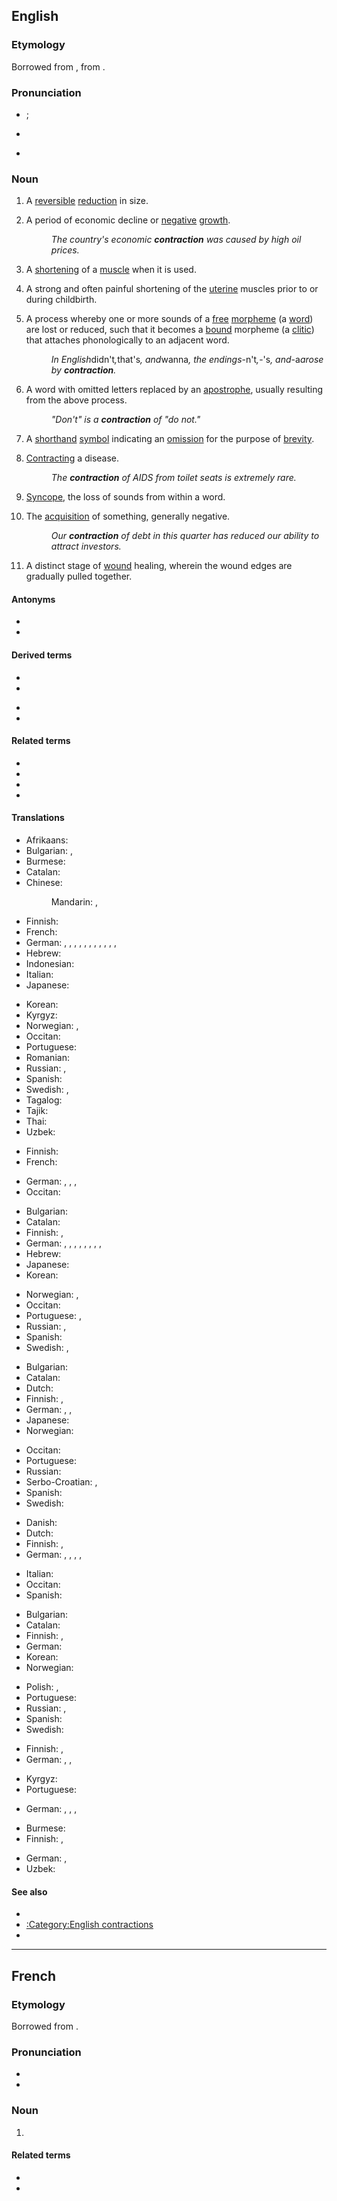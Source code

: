 ==English==

===Etymology===
Borrowed from {{bor|en|fro|contraction}}, from {{der|en|la|contractiō}}.

===Pronunciation===
* {{a|UK}} {{IPA|/ˈkɒn.tɹæk.ʃən/|lang=en}} {{qualifier|stressed}}; {{IPA|/kənˈtɹæk.ʃən/|lang=en}} {{qualifier|unstressed}}
* {{a|US}} {{IPA|/kənˈtɹæk.ʃən/|lang=en}}
* {{rhymes|ækʃən|lang=en}}

===Noun===
{{en-noun|~}}

# A [[reversible]] [[reduction]] in size.
# {{lb|en|economics}} A period of economic decline or [[negative]] [[growth]].
#: ''The country's economic '''contraction''' was caused by high oil prices.''
# {{lb|en|biology}} A [[shorten]]ing of a [[muscle]] when it is used.
# {{lb|en|medicine}} A strong and often painful shortening of the [[uterine]] muscles prior to or during childbirth.
# {{lb|en|linguistics}} A process whereby one or more sounds of a [[free]] [[morpheme]] (a [[word]]) are lost or reduced, such that it becomes a [[bound]] morpheme (a [[clitic]]) that attaches phonologically to an adjacent word.
#: ''In English ''didn't'', ''that's'', and ''wanna'', the endings ''-n't'', ''-'s'', and ''-a'' arose by '''contraction'''.''
# {{lb|en|English orthography}} A word with omitted letters replaced by an [[apostrophe]], usually resulting from the above process.
#: ''"Don't" is a '''contraction''' of "do not."''
# A [[shorthand]] [[symbol]] indicating an [[omission]] for the purpose of [[brevity]].
# {{lb|en|medicine}} [[contract|Contracting]] a disease.
#: ''The '''contraction''' of AIDS from toilet seats is extremely rare.''
# {{lb|en|phonetics}} [[syncope|Syncope]], the loss of sounds from within a word.
# The [[acquisition]] of something, generally negative.
#: ''Our '''contraction''' of debt in this quarter has reduced our ability to attract investors.''
# {{lb|en|medicine}} A distinct stage of [[wound]] healing, wherein the wound edges are gradually pulled together.

====Antonyms====
* {{l|en|expansion}}
* {{l|en|dilatation}}

====Derived terms====
{{der-top}}
* {{l|en|contractional}}
* {{l|en|contractionary}}
{{der-mid}}
* {{l|en|hypercontraction}}
* {{l|en|supercontraction}}
{{der-bottom}}

====Related terms====
* {{l|en|contract}}
* {{l|en|contractation}}
* {{l|en|contractive}}
*{{l|en|haustral contraction}}

====Translations====
{{trans-top|reversible reduction in size}}
* Afrikaans: {{t|af|verkleining}}
* Bulgarian: {{t+|bg|свиване|n}}, {{t+|bg|скъсяване|n}}
* Burmese: {{t|my|ခြုံ့ခွငျး|tr=hkyuan hkwngya}}
* Catalan: {{t|ca|contracció|f}}
* Chinese:
*: Mandarin: {{t+|cmn|收縮|sc=Hani}}, {{t+|cmn|收缩|tr=shōusuō|sc=Hani}}
* Finnish: {{t|fi|supistuminen}}
* French: {{t+|fr|contraction|f}}
* German: {{t+|de|Verkleinerung}}, {{t+|de|Kontraktion}}, {{t|de|Schrumpfung|m}}, {{t|de|Schrumpfen|n}}, {{t|de|Abnehmen|n}}, {{t+|de|Abnahme|f}}, {{t+|de|Minderung|f}}, {{t+|de|Verkürzung|f}}, {{t+|de|Zusammenziehung|f}}, {{t|de|Verengung|f}}, {{t|de|Schwinden|n}}, {{t+|de|Schwindung|f}}
* Hebrew: {{t|he|התכווצות|f|tr=hitkavtzut}}
* Indonesian: {{t+|id|kontraksi}}
* Italian: {{t+|it|contrazione|f}}
* Japanese: {{t+|ja|収縮|tr=しゅうしゅく, shūshuku|sc=Jpan}}
{{trans-mid}}
* Korean: {{t+|ko|단축}}
* Kyrgyz: {{t+|ky|кыскаруу}}
* Norwegian: {{t|no|kontraksjon}}, {{t|no|forminskning}}
* Occitan: {{t|oc|contraccion|f}}
* Portuguese: {{t+|pt|contração|f}}
* Romanian: {{t+|ro|contracție|f}}
* Russian: {{t+|ru|сокраще́ние|n}}, {{t+|ru|сжа́тие|n}}
* Spanish: {{t+|es|contracción|f}}
* Swedish: {{t+|sv|minskning}}, {{t+|sv|kontraktion}}
* Tagalog: {{t|tl|daginsin}}
* Tajik: {{t+|tg|дардгирӣ}}
* Thai: {{t|th|การหดตัว}}
* Uzbek: {{t+|uz|qisqarish}}
{{trans-bottom}}

{{trans-top|economics: period of economic decline or negative growth}}
* Finnish: {{t+|fi|taantuma}}
* French: {{t+|fr|contraction|f}}
{{trans-mid}}
* German: {{t+|de|Rezession|f}}, {{t+|de|Rückgang|m}}, {{t+|de|Abschwung|m}}, {{t|de|Schrumpfung|f}}
* Occitan: {{t|oc|contraccion|f}}
{{trans-bottom}}

{{trans-top|shortening of a muscle when it is used}}
* Bulgarian: {{t+|bg|свиване|n}}
* Catalan: {{t|ca|contracció|f}}
* Finnish: {{t+|fi|supistus}}, {{t|fi|lihassupistus}}
* German: {{t+|de|Kontraktion|f}}, {{t|de|Zusammenziehen|n}}, {{t+|de|Verkürzung|f}}, {{t+|de|Zusammenziehung|f}}, {{t+|de|Anspannung|f}}, {{t|de|Einschnürung|f}}, {{t|de|Verengung|f}}, {{t|de|Zuziehung|f}}, {{t+|de|Kontraktur|f}}
* Hebrew: {{t|he|התכווצות|f|tr=hitkavtzut}}
* Japanese: {{t|ja|攣縮|tr=れんしゅく, renshuku|sc=Jpan}}
* Korean: {{t+|ko|위축}}
{{trans-mid}}
* Norwegian: {{t|no|kontraksjon}}, {{t|no|sammentrekning}}
* Occitan: {{t|oc|contraccion|f}}
* Portuguese: {{t+|pt|contração|f}}, {{t+|pt|crispação|f}}
* Russian: {{t+|ru|сокраще́ние|n}}, {{t+|ru|сжа́тие|n}}
* Spanish: {{t+|es|contracción|f}}
* Swedish: {{t+|sv|kontraktion}}, {{t|sv|sammandragning}}
{{trans-bottom}}

{{trans-top|painful shortening of the uterine muscles}}
* Bulgarian: {{t|bg|контракция|f}}
* Catalan: {{t|ca|contracció|f}}
* Dutch: {{t+|nl|wee|f}}
* Finnish: {{t|fi|synnytyssupistus}}, {{t+|fi|supistus}}
* German: {{t+|de|Wehe|f}}, {{t+|de|Wehen|p|f}}, {{t+|de|Geburtswehe|f}}
* Japanese: {{t|ja|陣痛|tr=じんつう, jintsū|sc=Jpan}}
* Norwegian: {{t|no|sammentrekning}}
{{trans-mid}}
* Occitan: {{t|oc|contraccion|f}}
* Portuguese: {{t+|pt|contração|f}}
* Russian: {{t+|ru|сокраще́ние|n}}
* Serbo-Croatian: {{t|sh|контракција|f|tr=kontrakcija|sc=Cyrl}}, {{t|sh|трудови|p|tr=trudovi|sc=Cyrl}}
* Spanish: {{t+|es|contracción|f}}
* Swedish: {{t|sv|sammandragning}}
{{trans-bottom}}

{{trans-top|linguistics: process whereby one or more sounds of a free morpheme are lost or reduced}}
* Danish: {{t+|da|sammentrækning|c}}
* Dutch: {{t|nl|samentrekking|f}}
* Finnish: {{t+|fi|kontraktio}}, {{t|fi|supistuminen}}
* German: {{t|de|Schmelzwort|n}}, {{t+|de|Verschmelzung|f}}, {{t+|de|Abkürzung|f}}, {{t+|de|Verkürzung|f}}, {{t+|de|Kurzwort|n}}
{{trans-mid}}
* Italian: {{t|it|accorciamento|m}}
* Occitan: {{t|oc|contraccion|f}}
* Spanish: {{t+|es|contracción|m}}
{{trans-bottom}}

{{trans-top|word with omitted letters replaced by an apostrophe}}
* Bulgarian: {{t+|bg|съкращение|n}}
* Catalan: {{t|ca|contracció|f}}
* Finnish: {{t+|fi|kontraktio}}, {{t|fi|supistumamuoto}}
* German: {{t+|de|Kontraktion|f}}
* Korean: {{t|ko|단축어}}
* Norwegian: {{t|no|sammentrekning}}
{{trans-mid}}
* Polish: {{t|pl|kontrakcja|f}}, {{t|pl|forma ściąnięta}}
* Portuguese: {{t+|pt|contração|f}}
* Russian: {{t+|ru|сокраще́ние|n}}, {{t+|ru|стяже́ние|n}}
* Spanish: {{t+|es|contracción|f}}
* Swedish: {{t|sv|sammandragning}}
{{trans-bottom}}

{{trans-top|medicine: contracting a disease}}
* Finnish: {{t+|fi|tarttuminen}}, {{t+|fi|tartunta}}
* German: {{t+|de|Infektion|f}}, {{t+|de|Erwerb|m}}, {{t+|de|Ansteckung|f}}
{{trans-mid}}
* Kyrgyz: {{t+|ky|кыскаруу}}
* Portuguese: {{t+|pt|contração|f}}
{{trans-bottom}}

{{trans-see|phonetics: loss of sounds from within a word|syncope}}

{{trans-top|acquisition of something, generally negative}}
* German: {{t+|de|Infektion|f}}, {{t+|de|Erwerb|m}}, {{t+|de|Annahme|f}}, {{t+|de|Kontamination|f}}
{{trans-mid}}
{{trans-bottom}}

{{trans-top|medicine: stage of wound healing}}
* Burmese: {{t|my|ခြုံ့ခွငျး}}
* Finnish: {{t+|fi|lähentyminen}}, {{t+|fi|kontraktio}}
{{trans-mid}}
* German: {{t+|de|Kontraktur|f}}, {{t|de|Schrumpfung|f}}
* Uzbek: {{t+|uz|qisqarish}}
{{trans-bottom}}

====See also====
* {{l|en|omission}}
* [[:Category:English contractions]]
* {{pedialite|dab=contraction}}

----

==French==

===Etymology===
Borrowed from {{bor|fr|la|contractio|contractio, contractionem}}.

===Pronunciation===
* {{fr-IPA}}
* {{audio|Fr-Paris--contraction.ogg|Audio (Paris)|lang=fr}}

===Noun===
{{fr-noun|f}}

# {{l|en|contraction}}

====Related terms====
* {{l|fr|contracter}}
* {{l|fr|contrat}}